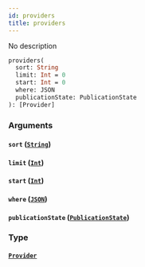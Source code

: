 ```yaml
---
id: providers
title: providers
---
```


No description

```graphql
providers(
  sort: String
  limit: Int = 0
  start: Int = 0
  where: JSON
  publicationState: PublicationState
): [Provider]

```

### Arguments

#### `sort` ([`String`](/v1/scalars/string))

#### `limit` ([`Int`](/v1/scalars/int))

#### `start` ([`Int`](/v1/scalars/int))

#### `where` ([`JSON`](/v1/scalars/json))

#### `publicationState` ([`PublicationState`](/v1/enums/publication-state))

### Type

#### [`Provider`](/v1/objects/provider)
